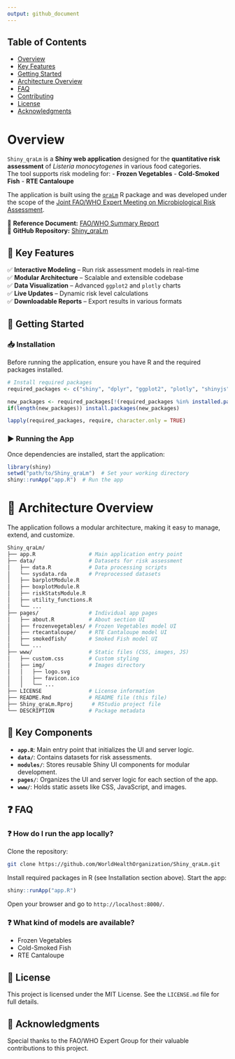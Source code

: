 ```yaml
---
output: github_document
---
```


<!-- # Shiny_qraLm <img src="www/img/logo_small.png" width="10%"> -->

## Table of Contents
- [Overview](#overview)
- [Key Features](#key-features)
- [Getting Started](#getting-started)
- [Architecture Overview](#architecture-overview)
- [FAQ](#faq)
- [Contributing](#contributing)
- [License](#license)
- [Acknowledgments](#acknowledgments)

# Overview

`Shiny_qraLm` is a **Shiny web application** designed for the **quantitative risk assessment** of *Listeria monocytogenes* in various food categories.  
The tool supports risk modeling for:
- **Frozen Vegetables**
- **Cold-Smoked Fish**
- **RTE Cantaloupe**

The application is built using the [`qraLm`](https://worldhealthorganization.github.io/qraLm/) R package and was developed under the scope of the [Joint FAO/WHO Expert Meeting on Microbiological Risk Assessment](https://www.who.int/publications/m/item/jemra-of-listeria-monocytogenes-in-foods).

📄 **Reference Document:** [FAO/WHO Summary Report](https://www.fao.org/3/cc6993en/cc6993en.pdf)  
🔗 **GitHub Repository:** [Shiny_qraLm](https://github.com/WorldHealthOrganization/Shiny_qraLm)


## 📌 Key Features

✅ **Interactive Modeling** – Run risk assessment models in real-time  
✅ **Modular Architecture** – Scalable and extensible codebase  
✅ **Data Visualization** – Advanced `ggplot2` and `plotly` charts  
✅ **Live Updates** – Dynamic risk level calculations  
✅ **Downloadable Reports** – Export results in various formats  



## 🚀 Getting Started

### 📥 Installation

Before running the application, ensure you have R and the required packages installed.

```r
# Install required packages
required_packages <- c("shiny", "dplyr", "ggplot2", "plotly", "shinyjs", "DT", "shinyWidgets")

new_packages <- required_packages[!(required_packages %in% installed.packages()[,"Package"])]
if(length(new_packages)) install.packages(new_packages)

lapply(required_packages, require, character.only = TRUE)
```

### ▶️ Running the App

Once dependencies are installed, start the application:

```r
library(shiny)
setwd("path/to/Shiny_qraLm")  # Set your working directory
shiny::runApp("app.R")  # Run the app
```


# 📂 Architecture Overview

The application follows a modular architecture, making it easy to manage, extend, and customize.

```bash
Shiny_qraLm/
├── app.R                 # Main application entry point
├── data/                 # Datasets for risk assessment
│   ├── data.R            # Data processing scripts
│   └── sysdata.rda       # Preprocessed datasets
│   ├── barplotModule.R
│   ├── boxplotModule.R
│   ├── riskStatsModule.R
│   ├── utility_functions.R
│   └── ...
├── pages/                # Individual app pages
│   ├── about.R           # About section UI
│   ├── frozenvegetables/ # Frozen Vegetables model UI
│   ├── rtecantaloupe/    # RTE Cantaloupe model UI
│   ├── smokedfish/       # Smoked Fish model UI
│   └── ...
├── www/                  # Static files (CSS, images, JS)
│   ├── custom.css        # Custom styling
│   ├── img/              # Images directory
│   │   ├── logo.svg
│   │   ├── favicon.ico
│   │   └── ...
├── LICENSE               # License information
├── README.Rmd            # README file (this file)
├── Shiny_qraLm.Rproj      # RStudio project file
└── DESCRIPTION           # Package metadata
```

## 📌 Key Components

- **`app.R`**: Main entry point that initializes the UI and server logic.
- **`data/`**: Contains datasets for risk assessments.
- **`modules/`**: Stores reusable Shiny UI components for modular development.
- **`pages/`**: Organizes the UI and server logic for each section of the app.
- **`www/`**: Holds static assets like CSS, JavaScript, and images.

## ❓ FAQ
### ❓ How do I run the app locally?

Clone the repository:

```sh
git clone https://github.com/WorldHealthOrganization/Shiny_qraLm.git
```

Install required packages in R (see Installation section above). Start the app:

```r
shiny::runApp("app.R")
```

Open your browser and go to `http://localhost:8000/`.

### ❓ What kind of models are available?

- Frozen Vegetables
- Cold-Smoked Fish
- RTE Cantaloupe

## 📜 License

This project is licensed under the MIT License. See the `LICENSE.md` file for full details.

## 🙌 Acknowledgments

Special thanks to the FAO/WHO Expert Group for their valuable contributions to this project.




